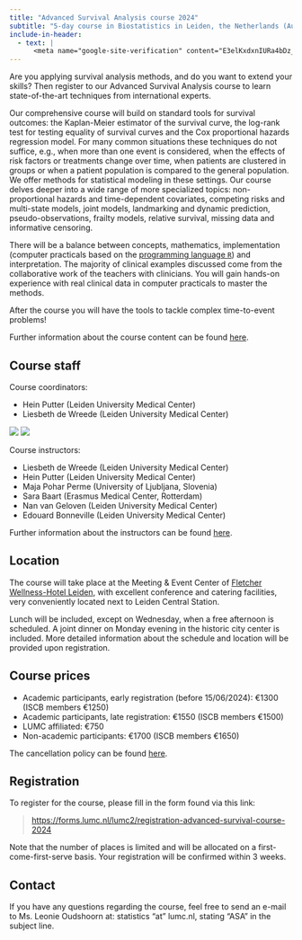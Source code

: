 ```yaml
---
title: "Advanced Survival Analysis course 2024"
subtitle: "5-day course in Biostatistics in Leiden, the Netherlands (August 26 - 30, 2024)"
include-in-header:
  - text: |
      <meta name="google-site-verification" content="E3elKxdxnIURa4bDz_yL2aVQv2yCkYdcaK6wTV_00sY" />
---
```


Are you applying survival analysis methods, and do you want to extend your skills? Then register to our Advanced Survival Analysis course to learn state-of-the-art techniques from international experts.

Our comprehensive course will build on standard tools for survival outcomes: the Kaplan-Meier estimator of the survival curve, the log-rank test for testing equality of survival curves and the Cox proportional hazards regression model. For many common situations these techniques do not suffice, e.g., when more than one event is considered, when the effects of risk factors or treatments change over time, when patients are clustered in groups or when a patient population is compared to the general population. We offer methods for statistical modeling in these settings. Our course delves deeper into a wide range of more specialized topics: non-proportional hazards and time-dependent covariates, competing risks and multi-state models, joint models, landmarking and dynamic prediction, pseudo-observations, frailty models, relative survival, missing data and informative censoring.

There will be a balance between concepts, mathematics, implementation (computer practicals based on the [programming language `R`](https://www.r-project.org/)) and interpretation. The majority of clinical examples discussed come from the collaborative work of the teachers with clinicians. You will gain hands-on experience with real clinical data in computer practicals to master the methods.

After the course you will have the tools to tackle complex time-to-event problems!

Further information about the course content can be found [here](about.qmd).

## Course staff

Course coordinators:

- Hein Putter (Leiden University Medical Center)
- Liesbeth de Wreede (Leiden University Medical Center)

<!-- layout-valign="right" -->
::: {layout="[0.5, 0.5]"} 
![](imgs/hein-putter.jpg)
![](imgs/liesbeth-de-wreede.jpg)
:::

Course instructors:

- Liesbeth de Wreede (Leiden University Medical Center)
- Hein Putter (Leiden University Medical Center)
- Maja Pohar Perme (University of Ljubljana, Slovenia)
- Sara Baart (Erasmus Medical Center, Rotterdam)
- Nan van Geloven (Leiden University Medical Center)
- Edouard Bonneville (Leiden University Medical Center)

Further information about the instructors can be found [here](about.qmd).

## Location

The course will take place at the Meeting & Event Center of [Fletcher Wellness-Hotel Leiden](https://www.wellnesshotelleiden.nl/nl/), with excellent conference and catering facilities, very conveniently located next to Leiden Central Station. 

Lunch will be included, except on Wednesday, when a free afternoon is scheduled. A joint dinner on Monday evening in the historic city center is included. More detailed information about the schedule and location will be provided upon registration. 


## Course prices 

- Academic participants, early registration (before 15/06/2024): &euro;1300 (ISCB members &euro;1250)
- Academic participants, late registration: &euro;1550 (ISCB members &euro;1500)
- LUMC affiliated: &euro;750
- Non-academic participants: &euro;1700 (ISCB members &euro;1650)

The cancellation policy can be found [here](resources/cancellation.qmd).

## Registration

To register for the course, please fill in the form found via this link: 

> [https://forms.lumc.nl/lumc2/registration-advanced-survival-course-2024](https://forms.lumc.nl/lumc2/registration-advanced-survival-course-2024) 

Note that the number of places is limited and will be allocated on a first-come-first-serve basis. Your registration will be confirmed within 3 weeks. 

## Contact

If you have any questions regarding the course, feel free to send an e-mail to Ms. Leonie Oudshoorn at: statistics "at" lumc.nl, stating "ASA" in the subject line. 
